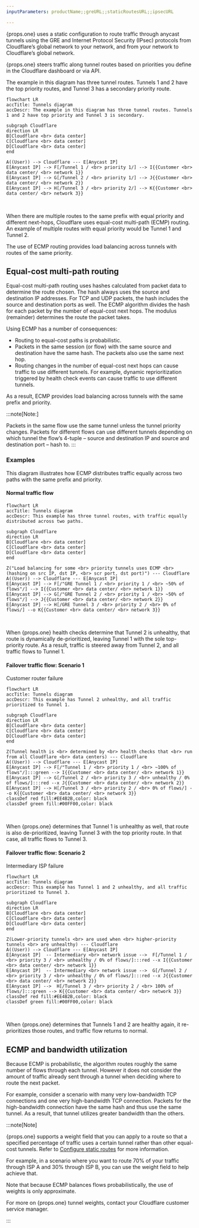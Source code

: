 ```yaml
---
inputParameters: productName;;greURL;;staticRoutesURL;;ipsecURL

---
```



{props.one} uses a static configuration to route traffic through <GlossaryTooltip term="anycast">anycast</GlossaryTooltip> tunnels using the <GlossaryTooltip term="GRE tunnel" link={props.two}>GRE</GlossaryTooltip> and <GlossaryTooltip term="IPsec tunnel" link={props.four}>Internet Protocol Security (IPsec)</GlossaryTooltip> protocols from Cloudflare’s global network to your network, and from your network to Cloudflare’s global network.

{props.one} steers traffic along tunnel routes based on priorities you define in the Cloudflare dashboard or via API.

The example in this diagram has three tunnel routes. Tunnels 1 and 2 have the top priority routes, and Tunnel 3 has a secondary priority route.

```mermaid
flowchart LR
accTitle: Tunnels diagram
accDescr: The example in this diagram has three tunnel routes. Tunnels 1 and 2 have top priority and Tunnel 3 is secondary.

subgraph Cloudflare
direction LR
B[Cloudflare <br> data center]
C[Cloudflare <br> data center]
D[Cloudflare <br> data center]
end

A((User)) --> Cloudflare --- E[Anycast IP]
E[Anycast IP] --> F[/Tunnel 1 / <br> priority 1/] --> I{{Customer <br> data center/ <br> network 1}}
E[Anycast IP] --> G[/Tunnel 2 / <br> priority 1/] --> J{{Customer <br> data center/ <br> network 2}}
E[Anycast IP] --> H[/Tunnel 3 / <br> priority 2/] --> K{{Customer <br> data center/ <br> network 3}}
```

<br />

When there are multiple routes to the same prefix with equal priority and different next-hops, Cloudflare uses equal-cost multi-path (ECMP) routing. An example of multiple routes with equal priority would be Tunnel 1 and Tunnel 2.

The use of ECMP routing provides load balancing across tunnels with routes of the same priority.

## Equal-cost multi-path routing

Equal-cost multi-path routing uses hashes calculated from packet data to determine the route chosen. The hash always uses the source and destination IP addresses. For TCP and UDP packets, the hash includes the source and destination ports as well. The ECMP algorithm divides the hash for each packet by the number of equal-cost next hops. The modulus (remainder) determines the route the packet takes.

Using ECMP has a number of consequences:

- Routing to equal-cost paths is probabilistic.
- Packets in the same session (or flow) with the same source and destination have the same hash. The packets also use the same next hop.
- Routing changes in the number of equal-cost next hops can cause traffic to use different tunnels. For example, dynamic reprioritization triggered by health check events can cause traffic to use different tunnels.

As a result, ECMP provides load balancing across tunnels with the same prefix and priority.

:::note[Note:]

Packets in the same flow use the same tunnel unless the tunnel priority changes. Packets for different flows can use different tunnels depending on which tunnel the flow’s 4-tuple – source and destination IP and source and destination port – hash to.
:::

### Examples

This diagram illustrates how ECMP distributes traffic equally across two paths with the same prefix and priority.

#### Normal traffic flow

```mermaid
flowchart LR
accTitle: Tunnels diagram
accDescr: This example has three tunnel routes, with traffic equally distributed across two paths.

subgraph Cloudflare
direction LR
B[Cloudflare <br> data center]
C[Cloudflare <br> data center]
D[Cloudflare <br> data center]
end

Z("Load balancing for some <br> priority tunnels uses ECMP <br> (hashing on src IP, dst IP, <br> scr port, dst port)") --- Cloudflare
A((User)) --> Cloudflare --- E[Anycast IP]
E[Anycast IP] --> F[/"GRE Tunnel 1 / <br> priority 1 / <br> ~50% of flows"/] --> I{{Customer <br> data center/ <br> network 1}}
E[Anycast IP] --> G[/"GRE Tunnel 2 / <br> priority 1 / <br> ~50% of flows"/] --> J{{Customer <br> data center/ <br> network 2}}
E[Anycast IP] --> H[/GRE Tunnel 3 / <br> priority 2 / <br> 0% of flows/] --o K{{Customer <br> data center/ <br> network 3}}
```

<br />

When {props.one} health checks determine that Tunnel 2 is unhealthy, that route is dynamically de-prioritized, leaving Tunnel 1 with the sole top-priority route. As a result, traffic is steered away from Tunnel 2, and all traffic flows to Tunnel 1.

#### Failover traffic flow: Scenario 1

Customer router failure

```mermaid
flowchart LR
accTitle: Tunnels diagram
accDescr: This example has Tunnel 2 unhealthy, and all traffic prioritized to Tunnel 1.

subgraph Cloudflare
direction LR
B[Cloudflare <br> data center]
C[Cloudflare <br> data center]
D[Cloudflare <br> data center]
end

Z(Tunnel health is <br> determined by <br> health checks that <br> run from all Cloudflare <br> data centers) --- Cloudflare
A((User)) --> Cloudflare --- E[Anycast IP]
E[Anycast IP] --> F[/"Tunnel 1 / <br> priority 1 / <br> ~100% of flows"/]:::green --> I{{Customer <br> data center/ <br> network 1}}
E[Anycast IP] --> G[/Tunnel 2 / <br> priority 3 / <br> unhealthy / 0% of flows/]:::red --x J{{Customer <br> data center/ <br> network 2}}
E[Anycast IP] --> H[/Tunnel 3 / <br> priority 2 / <br> 0% of flows/] --o K{{Customer <br> data center/ <br> network 3}}
classDef red fill:#EE4B2B,color: black
classDef green fill:#00FF00,color: black
```

<br />

When {props.one} determines that Tunnel 1 is unhealthy as well, that route is also de-prioritized, leaving Tunnel 3 with the top priority route. In that case, all traffic flows to Tunnel 3.

#### Failover traffic flow: Scenario 2

Intermediary ISP failure

```mermaid
flowchart LR
accTitle: Tunnels diagram
accDescr: This example has Tunnel 1 and 2 unhealthy, and all traffic prioritized to Tunnel 3.

subgraph Cloudflare
direction LR
B[Cloudflare <br> data center]
C[Cloudflare <br> data center]
D[Cloudflare <br> data center]
end

Z(Lower-priority tunnels <br> are used when <br> higher-priority tunnels <br> are unhealthy) --- Cloudflare
A((User)) --> Cloudflare --- E[Anycast IP]
E[Anycast IP]  -- Intermediary <br> network issue -->  F[/Tunnel 1 / <br> priority 3 / <br> unhealthy / 0% of flows/]:::red --x I{{Customer <br> data center/ <br> network 1}}
E[Anycast IP]  -- Intermediary <br> network issue -->  G[/Tunnel 2 / <br> priority 3 / <br> unhealthy / 0% of flows/]:::red --x J{{Customer <br> data center/ <br> network 2}}
E[Anycast IP] -->  H[/Tunnel 3 / <br> priority 2 / <br> 100% of flows/]:::green --> K{{Customer <br> data center/ <br> network 3}}
classDef red fill:#EE4B2B,color: black
classDef green fill:#00FF00,color: black
```

<br />

When {props.one} determines that Tunnels 1 and 2 are healthy again, it re-prioritizes those routes, and traffic flow returns to normal.

## ECMP and bandwidth utilization

Because ECMP is probabilistic, the algorithm routes roughly the same number of flows through each tunnel. However it does not consider the amount of traffic already sent through a tunnel when deciding where to route the next packet.

For example, consider a scenario with many very low-bandwidth TCP connections and one very high-bandwidth TCP connection. Packets for the high-bandwidth connection have the same hash and thus use the same tunnel. As a result, that tunnel utilizes greater bandwidth than the others.

:::note[Note]

{props.one} supports a weight field that you can apply to a route so that a specified percentage of traffic uses a certain tunnel rather than other equal-cost tunnels. Refer to <a href={props.three}>Configure static routes</a> for more information.

For example, in a scenario where you want to route 70% of your traffic through ISP A and 30% through ISP B, you can use the weight field to help achieve that.

Note that because ECMP balances flows probabilistically, the use of weights is only approximate.

For more on {props.one} tunnel weights, contact your Cloudflare customer service manager.

:::
